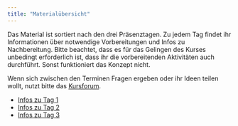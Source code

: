 ```yaml
---
title: "Materialübersicht"
---
```


Das Material ist sortiert nach den drei Präsenztagen. Zu jedem Tag findet ihr
Informationen über notwendige Vorbereitungen und Infos zu Nachbereitung.
Bitte beachtet, dass es für das Gelingen des Kurses unbedingt erforderlich ist,
dass ihr die vorbereitenden Aktivitäten auch durchführt. Sonst funktioniert das
Konzept nicht. 

Wenn sich zwischen den Terminen Fragen ergeben oder ihr Ideen teilen wollt,
nutzt bitte das [Kursforum](https://github.com/graebnerc/EinfuehrungR24/discussions).

- [Infos zu Tag 1](Session-01.qmd)
- [Infos zu Tag 2](Session-02.qmd)
- [Infos zu Tag 3](Session-03.qmd)